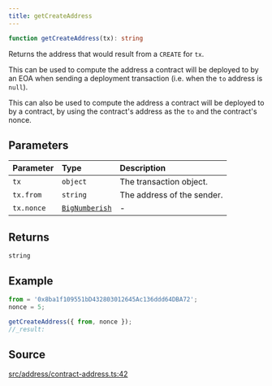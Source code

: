 ```yaml
---
title: getCreateAddress
---
```


```ts
function getCreateAddress(tx): string
```

Returns the address that would result from a `CREATE` for `tx`.

This can be used to compute the address a contract will be deployed to by an EOA when sending a deployment
transaction (i.e. when the `to` address is `null`).

This can also be used to compute the address a contract will be deployed to by a contract, by using the contract's
address as the `to` and the contract's nonce.

## Parameters

| Parameter | Type | Description |
| :------ | :------ | :------ |
| `tx` | `object` | The transaction object. |
| `tx.from` | `string` | The address of the sender. |
| `tx.nonce` | [`BigNumberish`](/content/type-aliases/BigNumberish) | - |

## Returns

`string`

## Example

```js
from = '0x8ba1f109551bD432803012645Ac136ddd64DBA72';
nonce = 5;

getCreateAddress({ from, nonce });
//_result:
```

## Source

[src/address/contract-address.ts:42](https://github.com/dominant-strategies/quais-6.js/blob/95934f9b18ff90a0666dd9772179b612f2ad5510/src/address/contract-address.ts#L42)
